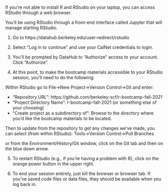 If you're not able to install R and RStudio on your laptop, you can access RStudio through a web browser.

You'll be using RStudio through a front-end interface called Jupyter that will manage starting RStudio.

1) Go to https://datahub.berkeley.edu/user-redirect/rstudio

2) Select "Log in to continue" and use your CalNet credentials to login.

3) You'll be prompted by DataHub to "Authorize" access to your account. Click "Authorize".

4) At this point, to make the bootcamp materials accessible to your RStudio session, you'll need to do the following:

Within RStudio go to File->New Project->Version Control->Git and enter:

- "Repository URL": https://github.com/berkeley-scf/r-bootcamp-fall-2021
- "Project Directory Name": r-bootcamp-fall-2021 (or something else of your choosing)
- "Create project as a subdirectory of": Browse to the directory where you'd like the bootcamp materials to be located.

Then to update from the repository to get any changes we've made, you can select (from within RStudio):
Tools->Version Control->Pull Branches

or from the Environment/History/Git window, click on the Git tab and then on the blue down arrow.

5) To restart RStudio (e.g., if you're having a problem with R), click on the orange power button in the upper right.

6) To end your session entirely, just kill the browser or browser tab. If you've saved code files or data files, they should be available when you log back in.

